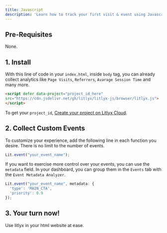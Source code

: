 ```yaml
---
title: Javascript
description: 'Learn how to track your first visit & event using Javascript.'
---
```


## Pre-Requisites

None. 


## 1. Install
With this line of code in your `index.html`, inside `body` tag, you can already collect analytics like `Page Visits`, `Referrers`, `Avarage Session Time` and many more.

```html 
<script defer data-project="project_id_here" 
src="https://cdn.jsdelivr.net/gh/litlyx/litlyx-js/browser/litlyx.js">
</script>
```

To get your `project_id`, [Create your project on Litlyx Cloud](https://dashboard.litlyx.com).



## 2. Collect Custom Events
To customize your experience, add the following line in each function you desire. There is no limit to the number of events.

```javascript javascript
Lit.event("your_event_name");
```
If you want to exercise more control over your events, you can use the `metadata` field. In your dashboard, you can group them in the `Events` tab with the `Event Metadata Analyzer`.

```javascript javascript
Lit.event("your_event_name", metadata: { 
  'type': 'MAIN_CTA', 
  'priority': 0.9
});
```

## 3. Your turn now!

Use litlyx in your html website at ease.
